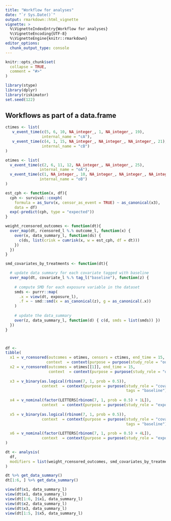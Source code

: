 ```yaml
---
title: "Workflow for analyses"
date: "`r Sys.Date()`"
output: rmarkdown::html_vignette
vignette: >
  %\VignetteIndexEntry{Workflow for analyses}
  %\VignetteEncoding{UTF-8}
  %\VignetteEngine{knitr::rmarkdown}
editor_options: 
  chunk_output_type: console
---
```


```r
knitr::opts_chunk$set(
  collapse = TRUE,
  comment = "#>"
)
```

```r
library(stype)
library(dplyr)
library(riskimator)
set.seed(122)
```

## Workflows as part of a data.frame

```r
ctimes <- list(
   v_event_time(c(5, 6, 10, NA_integer_, 1, NA_integer_, 19), 
                internal_name = "cA"),
   v_event_time(c(4, 1, 15, NA_integer_, NA_integer_, NA_integer_, 21), 
                internal_name = "cB")
)

otimes <- list(
  v_event_time(c(2, 6, 11, 12, NA_integer_, NA_integer_, 25),
               internal_name = "oA"),
  v_event_time(c(1, NA_integer_, 10, NA_integer_, NA_integer_, NA_integer_, 23), 
               internal_name = "oB")
)

est_cph <- function(x, df){
  cph <- survival::coxph(
    formula = as_Surv(x, censor_as_event = TRUE) ~ as_canonical(x3),
    data = df)
  exp(-predict(cph, type = "expected"))
}

weight_rcensored_outcomes <- function(dt){
  over_map(dt, rcensored_l %.% outcome_l, function(x) {
    over(x, data_summary_l, function(ds) { 
      c(ds, list(crisk = cumrisk(x, w = est_cph, df = dt)))
    })
  })
}

smd_covariates_by_treatments <- function(dt){

  # update data summary for each covariate tagged with baseline
  over_map(dt, covariate_l %.% tag_l("baseline"), function(z) {
      
    # compute SMD for each exposure variable in the dataset
    smds <- purrr::map(
      .x = view(dt, exposure_l),
      .f = ~ smd::smd(x = as_canonical(z), g = as_canonical(.x)) 
    )
    
    # update the data_summary
    over(z, data_summary_l, function(d) { c(d, smds = list(smds)) })
  })
}



df <- 
tibble(
  x1 = v_rcensored(outcomes = otimes, censors = ctimes, end_time = 15,
                  context  = context(purpose = purpose(study_role = "outcome"))),
  x2 = v_rcensored(outcomes = otimes[[1]], end_time = 15,
                   context  = context(purpose = purpose(study_role = "outcome"))),
  
  x3 = v_binary(as.logical(rbinom(7, 1, prob = 0.5)),
                context  = context(purpose = purpose(study_role = "covariate",
                                                     tags = "baseline"))),
  
  x4 = v_nominal(factor(LETTERS[rbinom(7, 1, prob = 0.5) + 1L]),
                context  = context(purpose = purpose(study_role = "exposure"))),
  
  x5 = v_binary(as.logical(rbinom(7, 1, prob = 0.5)),
                context  = context(purpose = purpose(study_role = "covariate",
                                                     tags = "baseline"))),
  
  x6 = v_nominal(factor(LETTERS[rbinom(7, 1, prob = 0.5) + 4L]),
                context  = context(purpose = purpose(study_role = "exposure"))),
)

dt <- analysis(
  df,
  modifiers = list(weight_rcensored_outcomes, smd_covariates_by_treatments)
)
```


```r

dt %>% get_data_summary()
dt[1:6, ] %>% get_data_summary()

view(df$x1, data_summary_l)
view(dt$x1, data_summary_l)
view(dt[1:6, ]$x1, data_summary_l)
view(dt$x2, data_summary_l)
view(dt$x3, data_summary_l)
view(dt[1:5, ]$x5, data_summary_l)
```


